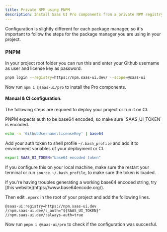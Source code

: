 ```yaml
---
title: Private NPM using PNPM
description: Install Saas UI Pro components from a private NPM registry.
---
```


<Info>
  Configuration is slightly different for each package manager, so it's
  important to follow the steps for the package manager you are using in your
  project.
</Info>

### PNPM

In your project root folder you can run this and enter your Github username as user and license key as password.

```bash
pnpm login --registry=https://npm.saas-ui.dev/ --scope=@saas-ui
```

Now run `npm i @saas-ui/pro` to install the Pro components.

#### Manual & CI configuration.

The following steps are required to deploy your project or run it on CI.

<Info>
  PNPM expects auth to be base64 encoded, so make sure `SAAS_UI_TOKEN` is
  encoded.
</Info>

```bash
echo -n 'GithubUsername:licenseKey' | base64
```

Add your auth token to shell profile `~/.bash_profile` and add it to environment variables of your deployment or CI.

```bash
export SAAS_UI_TOKEN="base64 encoded token"
```

If you configure this on your local machine, make sure the restart your terminal
or run `source ~/.bash_profile`, to make sure the token is loaded.

<Info>
  If you're having troubles generating a working base64 encoded string, try
  [this website](https://www.base64encode.org/).
</Info>

Then edit `.npmrc` in the root of your project and add the following lines.

```
@saas-ui:registry=https://npm.saas-ui.dev
//npm.saas-ui.dev/:_auth="${SAAS_UI_TOKEN}"
//npm.saas-ui.dev/:always-auth=true
```

Now run `pnpm i @saas-ui/pro` to check if the configuration was succesful.
